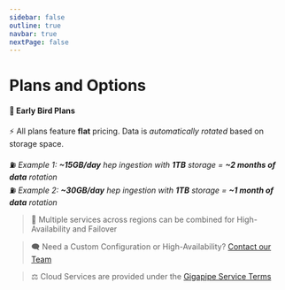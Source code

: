 ```yaml
---
sidebar: false
outline: true
navbar: true
nextPage: false
---
```



# Plans and Options

#### 🐣 Early Bird Plans

⚡ All plans feature **flat** pricing. Data is _automatically rotated_ based on storage space.

⛽ _Example 1: **~15GB/day** hep ingestion with **1TB** storage = **~2 months of data** rotation_<br/>
⛽ _Example 2: **~30GB/day** hep ingestion with **1TB** storage = **~1 month of data** rotation_

<PricingCalculator />

> 🥡 Multiple services across regions can be combined for High-Availability and Failover

> 🗨️ Need a Custom Configuration or High-Availability? [Contact our Team](https://docs.google.com/forms/d/e/1FAIpQLSeb_eMwgtpbOk0ejAVW7ihKAzkt0WKnLwCQFyHkIzl5DAU2ig/viewform)

> ⚖️ Cloud Services are provided under the [Gigapipe Service Terms](/legal)
